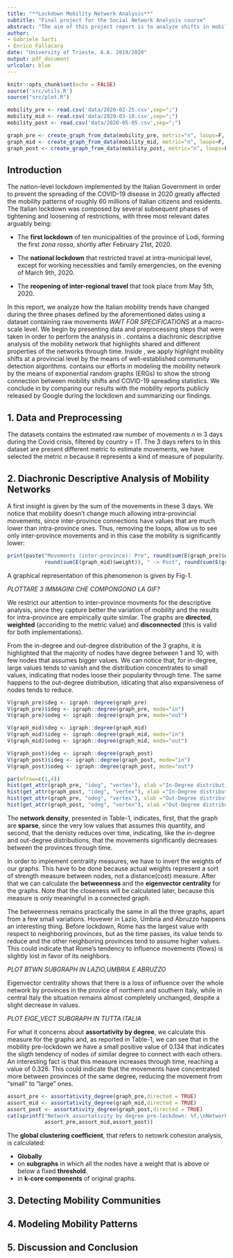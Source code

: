 ```yaml
---
title: "**Lockdown Mobility Network Analysis**"
subtitle: "Final project for the Social Network Analysis course"
abstract: "The aim of this project report is to analyze shifts in mobility patterns during Italy's COVID-19 lockdown. More specifically, we consider the Italian mobility network for three specific days during the COVID-19 pandemic outbreak: the beginning of the **first local lockdown** in the Lodi province (25/02/2020), the beginning of **nation-scale lockdown** (03/10/2020) and the **end of nation-scale lockdown** at regional level (05/05/2020). We perform a diachronic descriptive analysis of the mobility network, apply community detection algorithms to highlight mobility shifts at a provincial level and model network connections by the mean of exponential random graphs (ERGs) to show the strong connection between mobility shifts and COVID-19 diffusion statistics. We conclude by comparing our results with the mobility reports publicly released by Google during the lockdown. Our code is available at [https://github.com/gsarti/lockdown-mobility-analysis](https://github.com/gsarti/lockdown-mobility-analysis)"
author: 
- Gabriele Sarti
- Enrico Fallacara
date: "University of Trieste, A.A. 2019/2020"
output: pdf_document
urlcolor: blue
---
```


```r
knitr::opts_chunk$set(echo = FALSE)
source('src/utils.R')
source("src/plot.R")

mobility_pre <- read.csv('data/2020-02-25.csv',sep=";")
mobility_mid <- read.csv('data/2020-03-10.csv',sep=";")
mobility_post <- read.csv('data/2020-05-05.csv',sep=";")

graph_pre <- create_graph_from_data(mobility_pre, metric="n", loops=F, zeros = F)
graph_mid <- create_graph_from_data(mobility_mid, metric="n", loops=F, zeros = F)
graph_post <- create_graph_from_data(mobility_post, metric="n", loops=F, zeros = F)
```

## Introduction

The nation-level lockdown implemented by the Italian Government in order to prevent the spreading of the COVID-19 disease in 2020 greatly affected the mobility patterns of roughly 60 millions of Italian citizens and residents. The Italian lockdown was composed by several subsequent phases of tightening and loosening of restrictions, with three most relevant dates arguably being:

- The **first lockdown** of ten municipalities of the province of Lodi, forming the first *zona rossa*, shortly after February 21st, 2020.

- The **national lockdown** that restricted travel at intra-municipal level, except for working necessities and family emergencies, on the evening of March 9th, 2020.

- The **reopening of inter-regional travel** that took place from May 5th, 2020.

In this report, we analyze how the Italian mobility trends have changed during the three phases defined by the aforementioned dates using a dataset containing raw movements *WAIT FOR SPECIFICATIONS* at a macro-scale level. We begin by presenting data and preprocessing steps that were taken in order to perform the analysis in [\textcolor{blue}{Section 1}](#data). [\textcolor{blue}{Section 2}](#desc-anal) contains a diachronic descriptive analysis of the mobility network that highlights shared and different properties of the networks through time. Inside [\textcolor{blue}{Section 3}](#comm-det), we apply highlight mobility shifts at a provincial level by the means of well-established community detection algorithms. [\textcolor{blue}{Section 4}](#modeling) contains our efforts in modeling the mobility network by the means of exponential random graphs (ERGs) to show the strong connection between mobility shifts and COVID-19 spreading statistics. We conclude in [\textcolor{blue}{Section 5}](#conclusion) by comparing our results with the mobility reports publicly released by Google during the lockdown and summarizing our findings.

## [1. Data and Preprocessing]{#data}

The datasets contains the estimated raw number of movements *n* in 3 days during the Covid crisis, filtered by country = IT. The 3 days refers to  In this dataset are present different metric to estimate movements, we have selected the metric *n* because it represents a kind of measure of popularity.

## [2. Diachronic Descriptive Analysis of Mobility Networks]{#desc-anal}

A first insight is given by the sum of the movements in these 3 days. We notice that mobility doesn't change much allowing intra-provincial movements, since inter-province connections have values that are much lower than intra-province ones. Thus, removing the loops, allow us to see only inter-province movements and in this case the mobility is significantly lower:

```r
print(paste("Movements (inter-province): Pre", round(sum(E(graph_pre)$weight)), " -> Mid", 
            round(sum(E(graph_mid)$weight)), " -> Post", round(sum(E(graph_post)$weight))))
```
A graphical representation of this phenomenon is given by Fig-1.

*PLOTTARE 3 IMMAGINI CHE COMPONGONO LA GIF?*

We restrict our attention to inter-province movments for the descriptive analysis, since they capture better the variation of mobility and the results for intra-province are empirically quite similar. The graphs are **directed**, **weighted** (accoriding to the metric value) and **disconnected** (this is valid for both implementations).

From the in-degree and out-degree distribution of the 3 graphs, it is highlighted that the majority of nodes have degree between 1 and 10, with few nodes that assumes bigger values. We can notice that, for in-degree, large values tends to vanish and the distribution concentrates to small values, indicating that nodes loose their popularity through time. The same happens to the out-degree distribution, idicating that also expansiveness of nodes tends to reduce.

```r
V(graph_pre)$deg <- igraph::degree(graph_pre) 
V(graph_pre)$ideg <- igraph::degree(graph_pre, mode="in")   
V(graph_pre)$odeg <- igraph::degree(graph_pre, mode="out")

V(graph_mid)$deg <- igraph::degree(graph_mid) 
V(graph_mid)$ideg <- igraph::degree(graph_mid, mode="in") 
V(graph_mid)$odeg <- igraph::degree(graph_mid, mode="out")

V(graph_post)$deg <- igraph::degree(graph_post) 
V(graph_post)$ideg <- igraph::degree(graph_post, mode="in") 
V(graph_post)$odeg <- igraph::degree(graph_post, mode="out")

par(mfrow=c(1,4))
hist(get_attr(graph_pre, "ideg", "vertex"), xlab ="In-Degree distribution", ylab="# of Provinces", main = "Mobility pre lock.", breaks=15)
hist(get_attr(graph_post, "ideg", "vertex"), xlab ="In-Degree distribution", ylab="# of Provinces", main = "Mobility post lock.", breaks=15)
hist(get_attr(graph_pre, "odeg", "vertex"), xlab ="Out-Degree distribution", ylab="# of Provinces", main = "Mobility pre lock.", breaks=15)
hist(get_attr(graph_post, "odeg", "vertex"), xlab ="Out-Degree distribution", ylab="# of Provinces", main = "Mobility post lock.", breaks=15)

```

The **network density**, presented in Table-1, indicates, first, that the graph are **sparse**, since the very low values that assumes this quantity, and second, that the denisty reduces over time, indicating, like the in-degree and out-degree distributions, that the movements significantly decreases between the provinces through time.

In order to implement centrality measures, we have to invert the weights of our graphs. This have to be done because actual weights represent a sort of strength measure between nodes, not a distance(cost) measure. After that we can calculate the **betweenness** and the **eigenvector centrality** for the graphs. Note that the closeness will be calculated later, because this measure is only meaningful in a connected graph.

The betweenness remains practically the same in all the three graphs, apart from a few small variations. Hovewer in Lazio, Umbria and Abruzzo happens an interesting thing. Before lockdown, Rome has the largest value with respect to neighboring provinces, but as the time passes, its value tends to reduce and the other neighboring provinces tend to assume higher values. 
This could indicate that Rome's tendency to influence movements (flows) is slightly lost in favor of its neighbors. 

*PLOT BTWN SUBGRAPH IN LAZIO,UMBRIA E ABRUZZO*

Eigenvector centrality shows that there is a loss of influence over the whole network by provinces 
in the provice of northern and southern Italy, while in central Italy the situation remains almost completely unchanged, despite a slight decrease in values.

*PLOT EIGE_VECT SUBGRAPH IN TUTTA ITALIA*

For what it concerns about **assortativity by degree**, we calculate this measure for the graphs and, as reported in Table-1, we can see that in the mobility pre-lockdown we have a small positive value of $0.134$ that indicates the sligth tendency of nodes of similar degree to connect with each others. An interesting fact is that this measure increases through time, reaching a value of $0.326$. This could indicate that the movements have concentrated more between provinces of the same degree, reducing the movement from "small" to "large" ones.

```r
assort_pre <- assortativity_degree(graph_pre,directed = TRUE)
assort_mid <- assortativity_degree(graph_mid,directed = TRUE)
assort_post <- assortativity_degree(graph_post,directed = TRUE)
cat(sprintf("Network assortativity by degree pre-lockdown: %f,\nNetwork assortativity by degree mid-lockdown: %f,\nNetwork assortativity by degree post-lockdown: %f\n", 
            assort_pre,assort_mid,assort_post))
```

The **global clustering coefficient**, that refers to netowrk cohesion analysis, is calculated:

 - **Globally**
 - on **subgraphs** in which all the nodes have a weight that is above or below a fixed **threshold**.
 - in  **k-core components** of original graphs.
 
 

## [3. Detecting Mobility Communities]{#comm-det}



## [4. Modeling Mobility Patterns]{#modeling}

## [5. Discussion and Conclusion]{#conclusion}